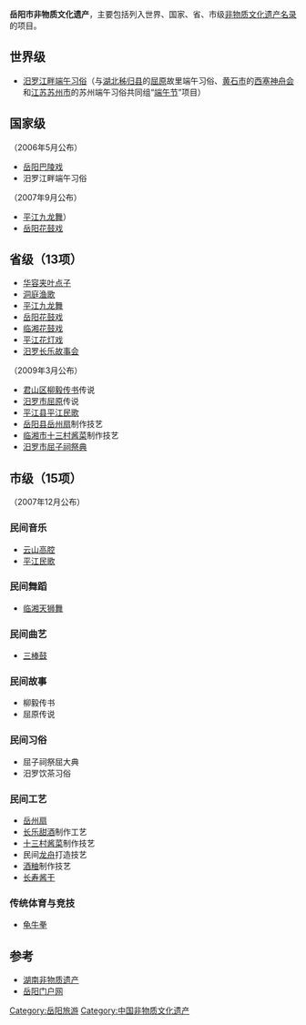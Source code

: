 '''岳阳市非物质文化遗产'''，主要包括列入世界、国家、省、市级[[非物质文化遗产名录|非物质文化遗产名录]]的项目。
==世界级==
*[[汨罗江畔端午习俗|汨罗江畔端午习俗]]（与[[湖北|湖北]][[秭归县|秭归县]]的[[屈原|屈原]]故里端午习俗、[[黄石市|黄石市]]的[[西塞神舟会|西塞神舟会]]和[[江苏|江苏]][[苏州市|苏州市]]的苏州端午习俗共同组“[[端午节|端午节]]”项目）
==国家级==
（2006年5月公布）
*[[岳阳巴陵戏|岳阳巴陵戏]]
*汨罗江畔端午习俗
（2007年9月公布）
*[[平江九龙舞|平江九龙舞]]）
*[[岳阳花鼓戏|岳阳花鼓戏]]
==省级（13项）==
*[[华容夹叶点子|华容夹叶点子]]
*[[洞庭渔歌|洞庭渔歌]]
*[[平江九龙舞|平江九龙舞]]
*[[岳阳花鼓戏|岳阳花鼓戏]]
*[[临湘花鼓戏|临湘花鼓戏]]
*[[平江花灯戏|平江花灯戏]]
*[[汨罗长乐故事会|汨罗长乐故事会]]
（2009年3月公布）
*[[君山区|君山区]][[柳毅传书|柳毅传书]]传说
*[[汨罗市|汨罗市]][[屈原|屈原]]传说
*[[平江县|平江县]][[平江民歌|平江民歌]]
*[[岳阳县|岳阳县]][[岳州扇|岳州扇]]制作技艺
*[[临湘市|临湘市]][[十三村酱菜|十三村酱菜]]制作技艺
*[[汨罗市|汨罗市]][[屈子祠祭典|屈子祠祭典]]
==市级（15项）==
（2007年12月公布）
===民间音乐===
*[[云山高腔|云山高腔]]
*[[平江民歌|平江民歌]]
===民间舞蹈===
*[[临湘天狮舞|临湘天狮舞]]
===民间曲艺===
*[[三棒鼓|三棒鼓]]
===民间故事===
*柳毅传书
*屈原传说
===民间习俗===
*屈子祠祭屈大典
*汨罗饮茶习俗
===民间工艺===
*[[岳州扇|岳州扇]]
*[[长乐甜酒|长乐甜酒]]制作工艺
*[[十三村酱菜|十三村酱菜]]制作技艺
*民间[[龙舟|龙舟]]打造技艺
*[[酒粬|酒粬]]制作技艺
*[[长寿酱干|长寿酱干]]
===传统体育与竞技===
*[[龟牛拳|龟牛拳]]
==参考==
*[http://www.hnfwzwhyc.com/ 湖南非物质遗产] {{Wayback|url=http://www.hnfwzwhyc.com/ |date=20210115134324 }}
*[http://www.yueyang.gov.cn/ 岳阳门户网] {{Wayback|url=http://www.yueyang.gov.cn/ |date=20151102213838 }}

[[Category:岳阳旅游|Category:岳阳旅游]]
[[Category:中国非物质文化遗产|Category:中国非物质文化遗产]]